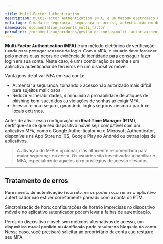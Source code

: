 ```yaml
---

title: Multi-Factor Authentication
description: Multi-Factor Authentication (MFA) é um método eletrônico de verificação usado para proteger acessos de login.
meta_tags: Camada de segurança, segurança de acesso, autenticação em duas etapas
namespace: documentation_accounts_multi_factor
permalink: /documentacao/produtos/gestao-de-contas/multi-factor-authentication/
---
```



**Multi-Factor Authentication (MFA)** é um método eletrônico de verificação usado para proteger acessos de login. Com a MFA, o usuário deve fornecer pelo menos duas peças de evidência de identidade para conseguir fazer login em sua conta. Neste caso, é uma combinação de senha e um aplicativo autenticador de terceiros em um dispositivo móvel.

Vantagens de ativar MFA em sua conta:

- Aumentar a segurança, tornando o acesso não autorizado mais difícil para sujeitos maliciosos.
- Reduzir vulnerabilidades, diminuindo a probabilidade de ataques de phishing bem-sucedidos ou violações de senhas ao exigir MFA.
- Acesso remoto seguro, garantindo logins seguros mesmo a partir de locais externos.

Antes de ativar essa configuração no **Real-Time Manager (RTM)**, certifique-se de que seu dispositivo móvel seja compatível com um aplicativo MFA, como o Google Authenticator ou o Microsoft Authenticator, disponíveis na App Store no iOS, Google Play no Android ou outras lojas de aplicativos.

> A ativação do MFA é opcional, mas altamente recomendada para maior segurança da conta. Os usuários são incentivados a habilitar o MFA, especialmente aqueles com privilégios de acesso elevados.

---

## Tratamento de erros

Pareamento de autenticação incorreto: erros podem ocorrer se o aplicativo autenticador não estiver corretamente pareado com a conta do RTM.

Sincronização de hora: configurações de horário imprecisas no dispositivo móvel e no aplicativo autenticador podem levar a falhas de autenticação.

Perda do dispositivo móvel: sem métodos alternativos de acesso, um dispositivo móvel perdido ou danificado pode resultar no bloqueio da conta. Nesse caso, você precisará solicitar ao proprietário da conta que restaure seu MFA.